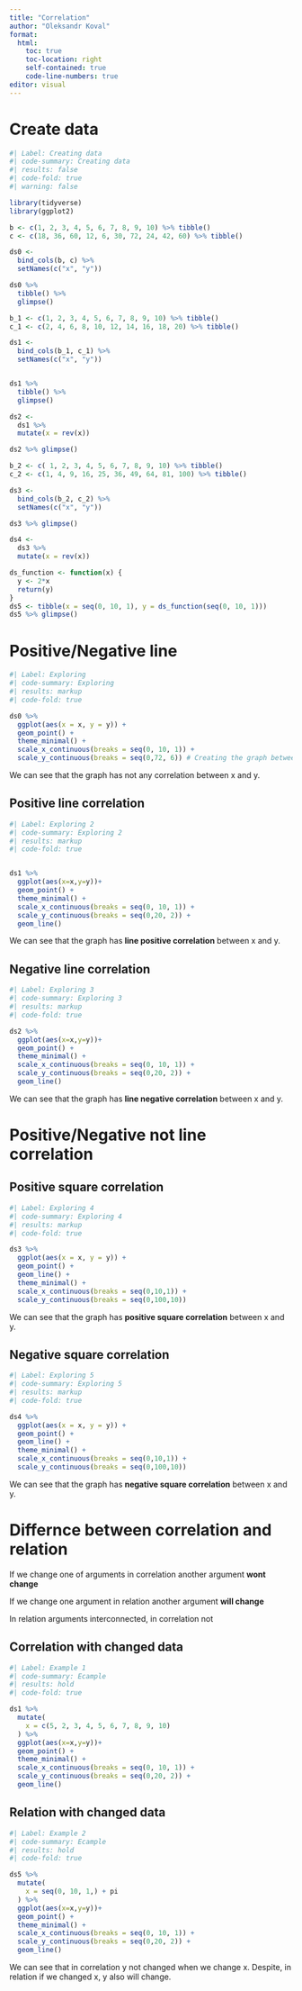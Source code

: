 ```yaml
---
title: "Correlation"
author: "Oleksandr Koval"
format: 
  html: 
    toc: true
    toc-location: right
    self-contained: true
    code-line-numbers: true
editor: visual
---
```


# Create data

```r
#| Label: Creating data
#| code-summary: Creating data
#| results: false
#| code-fold: true
#| warning: false

library(tidyverse)
library(ggplot2)

b <- c(1, 2, 3, 4, 5, 6, 7, 8, 9, 10) %>% tibble()
c <- c(18, 36, 60, 12, 6, 30, 72, 24, 42, 60) %>% tibble()

ds0 <- 
  bind_cols(b, c) %>%  
  setNames(c("x", "y"))  

ds0 %>% 
  tibble() %>% 
  glimpse()

b_1 <- c(1, 2, 3, 4, 5, 6, 7, 8, 9, 10) %>% tibble()
c_1 <- c(2, 4, 6, 8, 10, 12, 14, 16, 18, 20) %>% tibble()

ds1 <- 
  bind_cols(b_1, c_1) %>%  
  setNames(c("x", "y"))  


ds1 %>% 
  tibble() %>% 
  glimpse()

ds2 <- 
  ds1 %>% 
  mutate(x = rev(x))

ds2 %>% glimpse()

b_2 <- c( 1, 2, 3, 4, 5, 6, 7, 8, 9, 10) %>% tibble()
c_2 <- c(1, 4, 9, 16, 25, 36, 49, 64, 81, 100) %>% tibble()

ds3 <- 
  bind_cols(b_2, c_2) %>%  
  setNames(c("x", "y"))  

ds3 %>% glimpse()

ds4 <- 
  ds3 %>% 
  mutate(x = rev(x))

ds_function <- function(x) {
  y <- 2*x
  return(y)
}
ds5 <- tibble(x = seq(0, 10, 1), y = ds_function(seq(0, 10, 1)))
ds5 %>% glimpse()
```

# Positive/Negative line

```r
#| Label: Exploring 
#| code-summary: Exploring 
#| results: markup
#| code-fold: true

ds0 %>% 
  ggplot(aes(x = x, y = y)) +
  geom_point() +
  theme_minimal() +
  scale_x_continuous(breaks = seq(0, 10, 1)) +
  scale_y_continuous(breaks = seq(0,72, 6)) # Creating the graph between x and y arguments 

```

We can see that the graph has not any correlation between x and y.

## Positive line correlation

```r
#| Label: Exploring 2
#| code-summary: Exploring 2
#| results: markup
#| code-fold: true


ds1 %>% 
  ggplot(aes(x=x,y=y))+
  geom_point() +
  theme_minimal() +
  scale_x_continuous(breaks = seq(0, 10, 1)) +
  scale_y_continuous(breaks = seq(0,20, 2)) +
  geom_line() 
```

We can see that the graph has **line positive correlation** between x and y.

## Negative line correlation

```r
#| Label: Exploring 3
#| code-summary: Exploring 3
#| results: markup
#| code-fold: true

ds2 %>% 
  ggplot(aes(x=x,y=y))+
  geom_point() +
  theme_minimal() +
  scale_x_continuous(breaks = seq(0, 10, 1)) +
  scale_y_continuous(breaks = seq(0,20, 2)) +
  geom_line() 

```

We can see that the graph has **line negative correlation** between x and y.

# Positive/Negative not line correlation

## Positive square correlation

```r
#| Label: Exploring 4
#| code-summary: Exploring 4
#| results: markup
#| code-fold: true

ds3 %>% 
  ggplot(aes(x = x, y = y)) +
  geom_point() +
  geom_line() +
  theme_minimal() + 
  scale_x_continuous(breaks = seq(0,10,1)) + 
  scale_y_continuous(breaks = seq(0,100,10))

```

We can see that the graph has **positive square correlation** between x and y.

## Negative square correlation

```r
#| Label: Exploring 5
#| code-summary: Exploring 5
#| results: markup
#| code-fold: true

ds4 %>% 
  ggplot(aes(x = x, y = y)) +
  geom_point() +
  geom_line() +
  theme_minimal() + 
  scale_x_continuous(breaks = seq(0,10,1)) + 
  scale_y_continuous(breaks = seq(0,100,10))

```

We can see that the graph has **negative square correlation** between x and y.

# Differnce between correlation and relation

If we change one of arguments in correlation another argument **wont change**

If we change one argument in relation another argument **will change**

In relation arguments interconnected, in correlation not

## Correlation with changed data

```r
#| Label: Example 1
#| code-summary: Ecample
#| results: hold
#| code-fold: true

ds1 %>% 
  mutate(
    x = c(5, 2, 3, 4, 5, 6, 7, 8, 9, 10)
  ) %>%  
  ggplot(aes(x=x,y=y))+
  geom_point() +
  theme_minimal() +
  scale_x_continuous(breaks = seq(0, 10, 1)) +
  scale_y_continuous(breaks = seq(0,20, 2)) +
  geom_line() 

```

## Relation with changed data

```r
#| Label: Example 2
#| code-summary: Ecample
#| results: hold
#| code-fold: true

ds5 %>% 
  mutate(
    x = seq(0, 10, 1,) + pi
  ) %>% 
  ggplot(aes(x=x,y=y))+
  geom_point() +
  theme_minimal() +
  scale_x_continuous(breaks = seq(0, 10, 1)) +
  scale_y_continuous(breaks = seq(0,20, 2)) +
  geom_line() 
```

We can see that in correlation y not changed when we change x. Despite, in relation if we changed x, y also will change.

